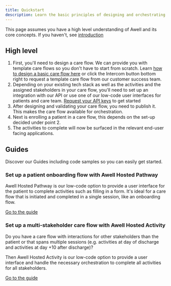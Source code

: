 ```yaml
---
title: Quickstart
description: Learn the basic principles of designing and orchestrating care flows with Awell
---
```


<Alert type="info">
  <p>
    This page assumes you have a high level understanding of Awell and its core concepts. If you haven't, see <a href="/awell-orchestration/docs/getting-started/what-is-awell-orchestration">introduction</a>
  </p>
</Alert>

## High level 

1. First, you'll need to design a care flow. We can provide you with template care flows so you don't have to start from scratch. Learn [how to design a basic care flow here](https://help.awellhealth.com/en/collections/3362788-tutorial-build-a-care-flow-basic) or click the Intercom button bottom right to request a template care flow from our customer success team.
2. Depending on your existing tech stack as well as the activities and the assigned stakeholders in your care flow, you'll need to set up an integration with our API or use one of our low-code user interfaces for patients and care team. [Request your API keys](/request-api-keys) to get started
3. After designing and validating your care flow, you need to publish it. This makes the care flow available for orchestration.
4. Next is enrolling a patient in a care flow, this depends on the set-up decided under point 2.
5. The activities to complete will now be surfaced in the relevant end-user facing applications.

## Guides

Discover our Guides including code samples so you can easily get started.

### Set up a patient onboarding flow with Awell Hosted Pathway

Awell Hosted Pathway is our low-code option to provide a user interface for the patient to complete activities such as filling in a form. It's ideal for a care flow that is initiated and completed in a single session, like an onboarding flow.

[Go to the guide](pages/awell-orchestration/docs/activities/hosted-pathway)

### Set up a multi-stakeholder care flow with Awell Hosted Activity

Do you have a care flow with interactions for other stakeholders than the patient or that spans multiple sessions (e.g. activities at day of discharge and activities at day +10 after discharge)? 

Then Awell Hosted Activity is our low-code option to provide a user interface and handle the necessary orchestration to complete all activities for all stakeholders.

[Go to the guide](pages/awell-orchestration/docs/activities/hosted-activity)
